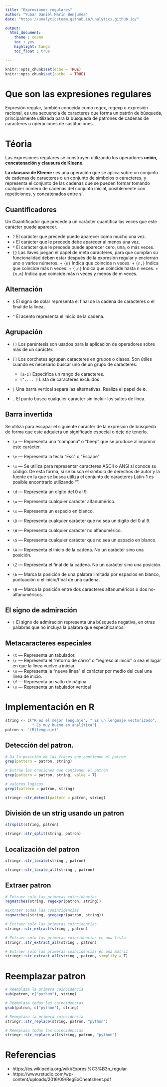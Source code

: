 ```yaml
---
title: "Expresiones regulares"
author: "Yubar Daniel Marín Benjumea"
date: "https://unalyticsteam.github.io/unalytics.github.io/"

output: 
  html_document:
    theme : cosmo
    toc : yes
    highlight: tango
    toc_float : true

---
```




```r
knitr::opts_chunk$set(echo = TRUE)
knitr::opts_chunk$set(cache  = TRUE)

```

# Que son las expresiones regulares
Expresión regular, también conocida como regex, regexp o expresión racional, es una secuencia de caracteres que forma un patrón de búsqueda, principalmente utilizada para la búsqueda de patrones de cadenas de caracteres u operaciones de sustituciones.

# Téoria

Las expresiones regulares se construyen utilizando los operadores **unión, concatenación y clausura de Kleene**.


**La clausura de Kleene : ** es una operación  que se aplica sobre un conjunto de cadenas de caracteres o un conjunto de símbolos o caracteres, y representa el conjunto de las cadenas que se pueden formar tomando cualquier número de cadenas del conjunto inicial, posiblemente con repeticiones, y concatenados entre sí.

## Cuantificadores

Un Cuantificador que precede a un carácter cuantifica las veces que este carácter puede aparecer.

* `?`  El carácter que precede puede aparecer como mucho una vez.
* `+`  El carácter que le precede debe aparecer al menos una vez.
* `*`  El carácter que le precede puede aparecer cero, una, o más veces.
* `{}` Las llaves juegan el papel de meta caracteres, para que cumplan su funcionalidad deben estar después de la expresión regular y encierran uno o varios números.
      + `{n}` Indica que coincide n veces.
      + `{n,}` Indica que coincide más n veces.
      + `{,n}` Indica que coincide hasta n veces.
      + `{n,m}` Indica que coincide más n veces y menos de m veces.


## Alternación

* `$` El signo de dolar representa el final de la cadena de caracteres o el final de la línea.

* `^` El acento representa el inicio de la cadena.

## Agrupación

* `()` Los paréntesis son usados para la aplicación de operadores sobre más de un carácter.

* `[]`  Los corchetes agrupan caracteres en grupos o clases. Son útiles cuando es necesario buscar uno de un grupo de caracteres.
    + `[a-z]` Especifica un rango de caracteres.
    + `[^.... ]` Lista de caracteres excluidos

* `|` Una barra vertical separa las alternativas. Realiza el papel de **o**.

* `.` El punto  busca cualquier carácter sin incluir los saltos de línea.


## Barra invertida

Se utiliza para escapar el siguiente carácter de la expresión de búsqueda de forma que este adquiera un significado especial o deje de tenerlo.





* `\a` — Representa una "campana" o "beep" que se produce al imprimir este carácter.
* `\e` — Representa la tecla "Esc" o "Escape"

* `\x` — Se utiliza para representar caracteres ASCII o ANSI si conoce su código. De esta forma, si se busca el símbolo de derechos de autor y la fuente en la que se busca utiliza el conjunto de caracteres Latin-1 es posible encontrarlo utilizando "\xA9".
* `\d` — Representa un dígito del 0 al 9.
* `\w` — Representa cualquier carácter alfanumérico.
* `\s` — Representa un espacio en blanco.
* `\D` — Representa cualquier carácter que no sea un dígito del 0 al 9.
* `\W` — Representa cualquier carácter no alfanumérico.
* `\S` — Representa cualquier carácter que no sea un espacio en blanco.
* `\A` — Representa el inicio de la cadena. No un carácter sino una posición.
* `\Z` — Representa el final de la cadena. No un carácter sino una posición.
* `\b` — Marca la posición de una palabra limitada por espacios en blanco, puntuación o el inicio/final de una cadena.
* `\B` — Marca la posición entre dos caracteres alfanuméricos o dos no-alfanuméricos.



## El signo de admiración

* `!` El signo de admiración representa una búsqueda negativa, en otras palabras que no incluya la palabra que especificamos.

## Metacaracteres especiales
* `\t` — Representa un tabulador.
* `\r` — Representa el "retorno de carro" o "regreso al inicio" o sea el lugar en que la línea vuelve a iniciar.
* `\n` — Representa la "nueva línea" el carácter por medio del cual una línea de inicio.
* `\f` — Representa un salto de página
* `\v` — Representa un tabulador vertical



# Implementación en R

```r
string <- c("R es el mejor lenguaje", " Es un lenguaje vectorizado",
            " Es muy bueno en analítica")
patron <- '(R|lenguaje)'

```

## Detección  del patron.



```r
# Da la posición de las fraces que contienen el patron
grep(pattern = patron, string) 

# Extrae las oraciones que contienen el patron
grep(pattern = patron, string, value = T)

# valores logicos
grepl(pattern = patron, string)

stringr::str_detect(pattern = patron, string)
```

## División de un strig usando un patron


```r

strsplit(string, patron)

stringr::str_split(string, patron)
```

## Localización del patron 

```r
stringr::str_locate(string , patron)

stringr::str_locate_all(string , patron)
```

## Extraer patron


```r
# Extraer solo las primeras coincidencias
regmatches(string, regexpr(patron, string))

#Extraer todas las conincidencias
regmatches(string, gregexpr(patron, string))

# Extraer solo las primeras coincidencias
stringr::str_extract(string , patron)

# Extraer solo las primeras coincidencias en una lista
stringr::str_extract_all(string , patron)

# Extraer solo las primeras coincidencias en una matriz
stringr::str_extract_all(string , patron, simplify = T)


```

# Reemplazar patron

```r
# Reemplaza la primera coincidencia
sub(patron, c("python"), string)

# Reemplaza todas las coincidencias
gsub(patron, c("python"), string)

# Reemplaza la primera coincidencia
stringr::str_replace(string, patron, "python")

# Reemplaza todas las coincidencias
stringr::str_replace_all(string, patron, "python")

```

# Referencias

* https://es.wikipedia.org/wiki/Expresi%C3%B3n_regular
* https://www.rstudio.com/wp-content/uploads/2016/09/RegExCheatsheet.pdf

